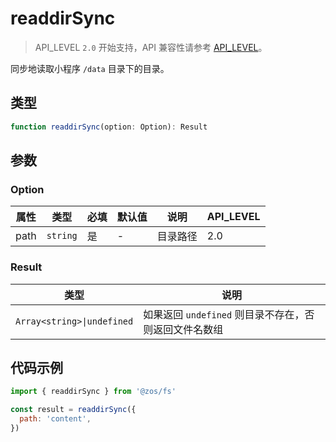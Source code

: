 # readdirSync

> API_LEVEL `2.0` 开始支持，API 兼容性请参考 [API_LEVEL](../../../../guides/framework/device/compatibility.md)。

同步地读取小程序 `/data` 目录下的目录。

## 类型

```ts
function readdirSync(option: Option): Result
```

## 参数

### Option

| 属性 | 类型                | 必填 | 默认值 | 说明     | API_LEVEL |
| ---- | ------------------- | ---- | ------ | -------- | --------- |
| path | <code>string</code> | 是   | -      | 目录路径 | 2.0       |

### Result

| 类型                                              | 说明                                                  |
| ------------------------------------------------- | ----------------------------------------------------- |
| <code>Array&#60;string&#62;&#124;undefined</code> | 如果返回 `undefined` 则目录不存在，否则返回文件名数组 |

## 代码示例

```js
import { readdirSync } from '@zos/fs'

const result = readdirSync({
  path: 'content',
})

```
